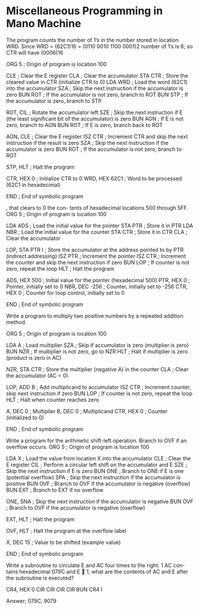 # Miscellaneous Programming in Mano Machine

The program counts the number of 1’s in the number stored in location WRD.
Since WRD = (62C1)16 = (0110 0010 1100 0001)2 number of 1’s is 6; so CTR will have (0006)16

ORG 5       ; Origin of program is location 100

CLE           ; Clear the E register
CLA           ; Clear the accumulator
STA CTR       ; Store the cleared value in CTR (initialize CTR to 0)
LDA WRD       ; Load the word (62C1) into the accumulator
SZA           ; Skip the next instruction if the accumulator is zero
BUN ROT       ; If the accumulator is not zero, branch to ROT
BUN STP       ; If the accumulator is zero, branch to STP

ROT, CIL      ; Rotate the accumulator left
SZE           ; Skip the next instruction if E (the least significant bit of the accumulator) is zero
BUN AGN       ; If E is not zero, branch to AGN
BUN ROT       ; If E is zero, branch back to ROT

AGN, CLE      ; Clear the E register
ISZ CTR       ; Increment CTR and skip the next instruction if the result is zero
SZA           ; Skip the next instruction if the accumulator is zero
BUN ROT       ; If the accumulator is not zero, branch to ROT

STP, HLT      ; Halt the program

CTR, HEX 0    ; Initialize CTR to 0
WRD, HEX 62C1 ; Word to be processed (62C1 in hexadecimal)

END           ; End of symbolic program

, that clears to 0 the con- tents of hexadecimal locations 500 through 5FF.
ORG 5       ; Origin of program is location 100

LDA ADS       ; Load the initial value for the pointer
STA PTR       ; Store it in PTR
LDA NBR       ; Load the initial value for the counter
STA CTR       ; Store it in CTR
CLA           ; Clear the accumulator

LOP, STA PTR I ; Store the accumulator at the address pointed to by PTR (indirect addressing)
ISZ PTR       ; Increment the pointer
ISZ CTR       ; Increment the counter and skip the next instruction if zero
BUN LOP       ; If counter is not zero, repeat the loop
HLT           ; Halt the program

ADS, HEX 500  ; Initial value for the pointer (hexadecimal 500)
PTR, HEX 0    ; Pointer, initially set to 0
NBR, DEC -256 ; Counter, initially set to -256
CTR, HEX 0    ; Counter for loop control, initially set to 0

END           ; End of symbolic program

Write a program to multiply two positive numbers by a repeated addition method. 

ORG 5       ; Origin of program is location 100

LDA A         ; Load multiplier
SZA           ; Skip if accumulator is zero (multiplier is zero)
BUN NZR       ; If multiplier is not zero, go to NZR
HLT           ; Halt if multiplier is zero (product is zero in AC)

NZR, STA CTR  ; Store the multiplier (negative A) in the counter
CLA           ; Clear the accumulator (AC = 0)

LOP, ADD B    ; Add multiplicand to accumulator
ISZ CTR       ; Increment counter, skip next instruction if zero
BUN LOP       ; If counter is not zero, repeat the loop
HLT           ; Halt when counter reaches zero

A, DEC 0      ; Multiplier
B, DEC 0      ; Multiplicand
CTR, HEX 0    ; Counter (initialized to 0)

END           ; End of symbolic program

Write a program for the arithmetic shift-left operation. Branch to OVF if an overflow occurs.
ORG 5       ; Origin of program is location 100

LDA X         ; Load the value from location X into the accumulator
CLE           ; Clear the E register
CIL           ; Perform a circular left shift on the accumulator and E
SZE           ; Skip the next instruction if E is zero
BUN ONE       ; Branch to ONE if E is one (potential overflow)
SPA           ; Skip the next instruction if the accumulator is positive
BUN OVF       ; Branch to OVF if the accumulator is negative (overflow)
BUN EXT       ; Branch to EXT if no overflow

ONE, SNA      ; Skip the next instruction if the accumulator is negative
BUN OVF       ; Branch to OVF if the accumulator is negative (overflow)

EXT, HLT      ; Halt the program

OVF, HLT      ; Halt the program at the overflow label

X, DEC 15     ; Value to be shifted (example value)

END           ; End of symbolic program

Write a subroutine to circulate E and AC four times to the right. 1 AC con- tains hexadecimal 079C and E  1, what are the contents of AC and E after the subroutine is executed?   

CR4, HEX 0 
CIR
CIR 
CIR 
CIR 
BUN CR4 I

Answer; 079C, 9079
